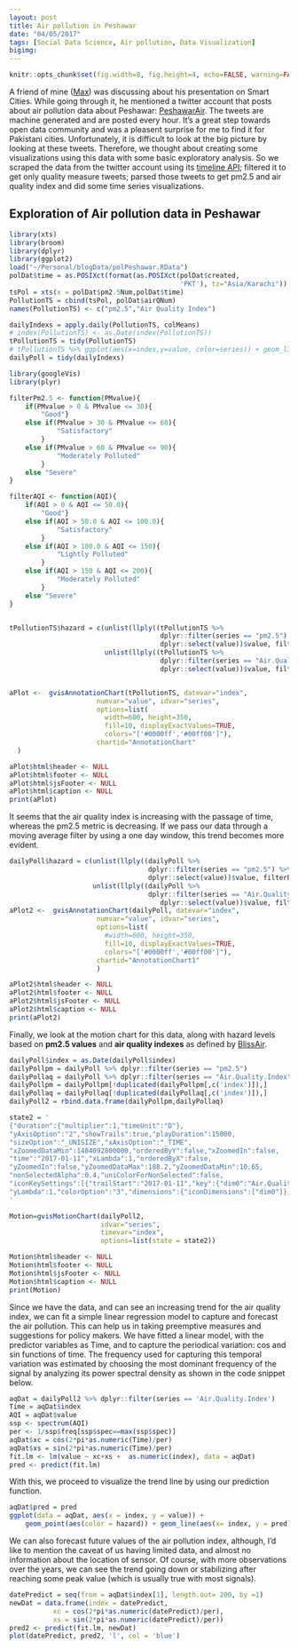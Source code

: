 ```yaml
---
layout: post
title: Air pollution in Peshawar 
date: "04/05/2017"
tags: [Social Data Science, Air pollution, Data Visualization]
bigimg: 
---
```


```r
knitr::opts_chunk$set(fig.width=8, fig.height=4, echo=FALSE, warning=FALSE, message=FALSE, fig.align = 'center')
```

A friend of mine ([Max](http://maxkrueger.com/)) was discussing about his presentation on Smart Cities. While going through it, he mentioned a twitter account that posts about air pollution data about Peshawar: [PeshawarAir](https://twitter.com/PeshawarAir). The tweets are machine generated and are posted every hour. It's a great step towards open data community and was a pleasent surprise for me to find it for Pakistani cities. 
Unfortunately, it is difficult to look at the big picture by looking at these tweets. Therefore, we thought about creating some visualizations using this data with some basic exploratory analysis. So we scraped the data from the twitter account using its [timeline API](https://dev.twitter.com/rest/reference/get/statuses/user_timeline); filtered it to get only quality measure tweets; parsed those tweets to get pm2.5 and air quality index and did some time series visualizations. 

## Exploration of Air pollution data in Peshawar

```r
library(xts)
library(broom)
library(dplyr)
library(ggplot2)
load("~/Personal/blogData/polPeshawar.RData")
polDat$time = as.POSIXct(format(as.POSIXct(polDat$created,
                                           'PKT'), tz="Asia/Karachi"))
tsPol = xts(x = polDat$pm2.5Num,polDat$time)
PollutionTS = cbind(tsPol, polDat$airQNum)
names(PollutionTS) <- c("pm2.5","Air Quality Index")

dailyIndexs = apply.daily(PollutionTS, colMeans)
# index(PollutionTS) <- as.Date(index(PollutionTS))
tPollutionTS = tidy(PollutionTS)
# tPollutionTS %>% ggplot(aes(x=index,y=value, color=series)) + geom_line()
dailyPoll = tidy(dailyIndexs)
```

```r
library(googleVis)
library(plyr)

filterPm2.5 <- function(PMvalue){
    if(PMvalue > 0 & PMvalue <= 30){
        "Good"}
    else if(PMvalue > 30 & PMvalue <= 60){
            "Satisfactory"
        }
    else if(PMvalue > 60 & PMvalue <= 90){
            "Moderately Polluted"
        }
    else "Severe"
}

filterAQI <- function(AQI){
    if(AQI > 0 & AQI <= 50.0){
        "Good"}
    else if(AQI > 50.0 & AQI <= 100.0){
            "Satisfactory"
        }
    else if(AQI > 100.0 & AQI <= 150){
            "Lightly Polluted"
        }
    else if(AQI > 150 & AQI <= 200){
            "Moderately Polluted"
        }
    else "Severe"
}


tPollutionTS$hazard = c(unlist(llply((tPollutionTS %>%
                                      dplyr::filter(series == "pm2.5") %>%
                                      dplyr::select(value))$value, filterPm2.5)),
                        unlist(llply((tPollutionTS %>%
                                      dplyr::filter(series == "Air.Quality.Index") %>%
                                      dplyr::select(value))$value, filterAQI)))


aPlot <-  gvisAnnotationChart(tPollutionTS, datevar="index",
                      numvar="value", idvar="series",
                      options=list(
                        width=600, height=350,
                        fill=10, displayExactValues=TRUE,
                        colors="['#0000ff','#00ff00']"),
                      chartid="AnnotationChart"
  )

aPlot$html$header <- NULL
aPlot$html$footer <- NULL
aPlot$html$jsFooter <- NULL
aPlot$html$caption <- NULL
print(aPlot)

```

It seems that the air quality index is increasing with the passage of time, whereas the pm2.5 metric is decreasing. If we pass our data through a moving average filter by using a one day window, this trend becomes more evident. 

```r

dailyPoll$hazard = c(unlist(llply((dailyPoll %>%
                                   dplyr::filter(series == "pm2.5") %>%
                                   dplyr::select(value))$value, filterPm2.5)),
                     unlist(llply((dailyPoll %>%
                                   dplyr::filter(series == "Air.Quality.Index") %>%
                                      dplyr::select(value))$value, filterAQI)))
aPlot2 <-  gvisAnnotationChart(dailyPoll, datevar="index",
                      numvar="value", idvar="series",
                      options=list(
                        #width=600, height=350,
                        fill=10, displayExactValues=TRUE,
                        colors="['#0000ff','#00ff00']"),
                      chartid="AnnotationChart1"
                      )

aPlot2$html$header <- NULL
aPlot2$html$footer <- NULL
aPlot2$html$jsFooter <- NULL
aPlot2$html$caption <- NULL
print(aPlot2)

```

Finally, we look at the motion chart for this data, along with hazard levels based on __pm2.5 values__ and __air quality indexes__ as defined by [BlissAir](https://blissair.com/what-is-pm-2-5.htm).

```r

dailyPoll$index = as.Date(dailyPoll$index)
dailyPollpm = dailyPoll %>% dplyr::filter(series == "pm2.5")
dailyPollaq = dailyPoll %>% dplyr::filter(series == "Air.Quality.Index")
dailyPollpm = dailyPollpm[!duplicated(dailyPollpm[,c('index')]),]
dailyPollaq = dailyPollaq[!duplicated(dailyPollaq[,c('index')]),]
dailyPoll2 = rbind.data.frame(dailyPollpm,dailyPollaq)

state2 = '
{"duration":{"multiplier":1,"timeUnit":"D"},
"yAxisOption":"2","showTrails":true,"playDuration":15000,
"sizeOption":"_UNISIZE","xAxisOption":"_TIME",
"xZoomedDataMin":1484092800000,"orderedByY":false,"xZoomedIn":false,
"time":"2017-01-11","xLambda":1,"orderedByX":false,
"yZoomedIn":false,"yZoomedDataMax":188.2,"yZoomedDataMin":10.65,
"nonSelectedAlpha":0.4,"uniColorForNonSelected":false,
"iconKeySettings":[{"trailStart":"2017-01-11","key":{"dim0":"Air.Quality.Index"}}],
"yLambda":1,"colorOption":"3","dimensions":{"iconDimensions":["dim0"]},"xZoomedDataMax":1493510400000,"iconType":"BUBBLE"}
'

Motion=gvisMotionChart(dailyPoll2, 
                       idvar="series", 
                       timevar="index",
                       options=list(state = state2))

Motion$html$header <- NULL
Motion$html$footer <- NULL
Motion$html$jsFooter <- NULL
Motion$html$caption <- NULL
print(Motion)

```

Since we have the data, and can see an increasing trend for the air quality index, we can fit a simple linear regression model to capture and forecast the air pollution. This can help us in taking preemptive measures and suggestions for policy makers. 
We have fitted a linear model, with the predictor variables as Time, and to capture the periodical variation: cos and sin functions of time. The frequency used for capturing this temporal variation was estimated by choosing the most dominant frequency of the signal by analyzing its power spectral density as shown in the code snippet below.
```r
aqDat = dailyPoll2 %>% dplyr::filter(series == 'Air.Quality.Index')
Time = aqDat$index
AQI = aqDat$value
ssp <- spectrum(AQI)
per <- 1/ssp$freq[ssp$spec==max(ssp$spec)]
aqDat$xc = cos(2*pi*as.numeric(Time)/per)
aqDat$xs = sin(2*pi*as.numeric(Time)/per)
fit.lm <- lm(value ~ xc+xs +  as.numeric(index), data = aqDat)
pred <- predict(fit.lm)
```

With this, we proceed to visualize the trend line by using our prediction function.

```r
aqDat$pred = pred 
ggplot(data = aqDat, aes(x = index, y = value)) +
    geom_point(aes(color = hazard)) + geom_line(aes(x= index, y = pred))
```

We can also forecast future values of the air pollution index, although, I'd like to mention the caveat of us having limited data, and almost no information about the location of sensor. Of course, with more observations over the years, we can see the trend going down or stabilizing after reaching some peak value (which is usually true with most signals). 

```r
datePredict = seq(from = aqDat$index[1], length.out= 200, by =1)
newDat = data.frame(index = datePredict,
           xc = cos(2*pi*as.numeric(datePredict)/per),
           xs = sin(2*pi*as.numeric(datePredict)/per))
pred2 <- predict(fit.lm, newDat)
plot(datePredict, pred2, 'l', col = 'blue')
```


